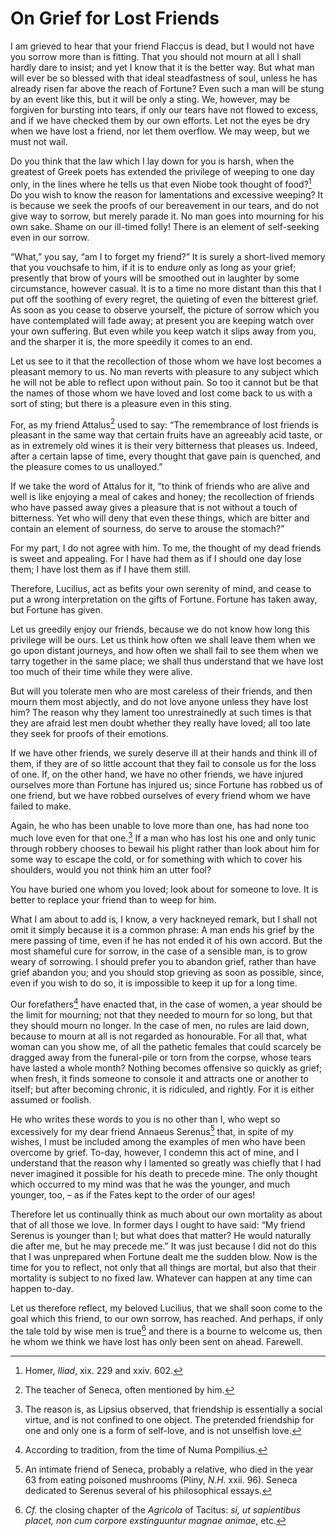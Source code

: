 # On Grief for Lost Friends

I am grieved to hear that your friend Flaccus is dead, but I would not have you sorrow more than is fitting.
That you should not mourn at all I shall hardly dare to insist; and yet I know that it is the better way.
But what man will ever be so blessed with that ideal steadfastness of soul, unless he has already risen far above the reach of Fortune?
Even such a man will be stung by an event like this, but it will be only a sting.
We, however, may be forgiven for bursting into tears, if only our tears have not flowed to excess, and if we have checked them by our own efforts.
Let not the eyes be dry when we have lost a friend, nor let them overflow.
We may weep, but we must not wail.

Do you think that the law which I lay down for you is harsh, when the greatest of Greek poets has extended the privilege of weeping to one day only, in the lines where he tells us that even Niobe took thought of food?[^63-1]
Do you wish to know the reason for lamentations and excessive weeping?
It is because we seek the proofs of our bereavement in our tears, and do not give way to sorrow, but merely parade it.
No man goes into mourning for his own sake.
Shame on our ill-timed folly!
There is an element of self-seeking even in our sorrow.

"What," you say, "am I to forget my friend?"
It is surely a short-lived memory that you vouchsafe to him, if it is to endure only as long as your grief; presently that brow of yours will be smoothed out in laughter by some circumstance, however casual.
It is to a time no more distant than this that I put off the soothing of every regret, the quieting of even the bitterest grief.
As soon as you cease to observe yourself, the picture of sorrow which you have contemplated will fade away; at present you are keeping watch over your own suffering.
But even while you keep watch it slips away from you, and the sharper it is, the more speedily it comes to an end.

Let us see to it that the recollection of those whom we have lost becomes a pleasant memory to us.
No man reverts with pleasure to any subject which he will not be able to reflect upon without pain.
So too it cannot but be that the names of those whom we have loved and lost come back to us with a sort of sting; but there is a pleasure even in this sting.

For, as my friend Attalus[^63-2] used to say: "The remembrance of lost friends is pleasant in the same way that certain fruits have an agreeably acid taste, or as in extremely old wines it is their very bitterness that pleases us.
Indeed, after a certain lapse of time, every thought that gave pain is quenched, and the pleasure comes to us unalloyed."

If we take the word of Attalus for it, "to think of friends who are alive and well is like enjoying a meal of cakes and honey; the recollection of friends who have passed away gives a pleasure that is not without a touch of bitterness.
Yet who will deny that even these things, which are bitter and contain an element of sourness, do serve to arouse the stomach?"

For my part, I do not agree with him.
To me, the thought of my dead friends is sweet and appealing.
For I have had them as if I should one day lose them; I have lost them as if I have them still.

Therefore, Lucilius, act as befits your own serenity of mind, and cease to put a wrong interpretation on the gifts of Fortune.
Fortune has taken away, but Fortune has given.

Let us greedily enjoy our friends, because we do not know how long this privilege will be ours.
Let us think how often we shall leave them when we go upon distant journeys, and how often we shall fail to see them when we tarry together in the same place; we shall thus understand that we have lost too much of their time while they were alive.

But will you tolerate men who are most careless of their friends, and then mourn them most abjectly, and do not love anyone unless they have lost him?
The reason why they lament too unrestrainedly at such times is that they are afraid lest men doubt whether they really have loved; all too late they seek for proofs of their emotions.

If we have other friends, we surely deserve ill at their hands and think ill of them, if they are of so little account that they fail to console us for the loss of one.
If, on the other hand, we have no other friends, we have injured ourselves more than Fortune has injured us; since Fortune has robbed us of one friend, but we have robbed ourselves of every friend whom we have failed to make.

Again, he who has been unable to love more than one, has had none too much love even for that one.[^63-3]
If a man who has lost his one and only tunic through robbery chooses to bewail his plight rather than look about him for some way to escape the cold, or for something with which to cover his shoulders, would you not think him an utter fool?

You have buried one whom you loved; look about for someone to love.
It is better to replace your friend than to weep for him.

What I am about to add is, I know, a very hackneyed remark, but I shall not omit it simply because it is a common phrase: A man ends his grief by the mere passing of time, even if he has not ended it of his own accord.
But the most shameful cure for sorrow, in the case of a sensible man, is to grow weary of sorrowing.
I should prefer you to abandon grief, rather than have grief abandon you; and you should stop grieving as soon as possible, since, even if you wish to do so, it is impossible to keep it up for a long time.

Our forefathers[^63-4] have enacted that, in the case of women, a year should be the limit for mourning; not that they needed to mourn for so long, but that they should mourn no longer.
In the case of men, no rules are laid down, because to mourn at all is not regarded as honourable.
For all that, what woman can you show me, of all the pathetic females that could scarcely be dragged away from the funeral-pile or torn from the corpse, whose tears have lasted a whole month?
Nothing becomes offensive so quickly as grief; when fresh, it finds someone to console it and attracts one or another to itself; but after becoming chronic, it is ridiculed, and rightly.
For it is either assumed or foolish.

He who writes these words to you is no other than I, who wept so excessively for my dear friend Annaeus Serenus[^63-5] that, in spite of my wishes, I must be included among the examples of men who have been overcome by grief.
To-day, however, I condemn this act of mine, and I understand that the reason why I lamented so greatly was chiefly that I had never imagined it possible for his death to precede mine.
The only thought which occurred to my mind was that he was the younger, and much younger, too, -- as if the Fates kept to the order of our ages!

Therefore let us continually think as much about our own mortality as about that of all those we love.
In former days I ought to have said: "My friend Serenus is younger than I; but what does that matter?
He would naturally die after me, but he may precede me."
It was just because I did not do this that I was unprepared when Fortune dealt me the sudden blow.
Now is the time for you to reflect, not only that all things are mortal, but also that their mortality is subject to no fixed law.
Whatever can happen at any time can happen to-day.

Let us therefore reflect, my beloved Lucilius, that we shall soon come to the goal which this friend, to our own sorrow, has reached.
And perhaps, if only the tale told by wise men is true[^63-6] and there is a bourne to welcome us, then he whom we think we have lost has only been sent on ahead.
Farewell.

[^63-1]: Homer, *Iliad*, xix. 229 and xxiv. 602.

[^63-2]: The teacher of Seneca, often mentioned by him.

[^63-3]: The reason is, as Lipsius observed, that friendship is essentially a social virtue, and is not confined to one object. The pretended friendship for one and only one is a form of self-love, and is not unselfish love.

[^63-4]: According to tradition, from the time of Numa Pompilius.

[^63-5]: An intimate friend of Seneca, probably a relative, who died in the year 63 from eating poisoned mushrooms (Pliny, *N.H.* xxii. 96). Seneca dedicated to Serenus several of his philosophical essays.

[^63-6]: *Cf.* the closing chapter of the *Agricola* of Tacitus: *si, ut sapientibus placet, non cum corpore exstinguuntur magnae animae*, etc.
